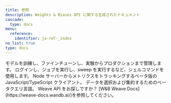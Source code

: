 ```yaml
---
title: 参照
description: Weights & Biases API に関する生成されたドキュメント
cascade:
  type: docs
menu:
  reference:
    identifier: ja-ref-_index
no_list: true
type: docs
---
```


<CardGroup cols={2}>
<Card title="Python ライブラリ" href="/ja/models/ref/python/">
モデルを訓練し、ファインチューンし、実験からプロダクションまで管理します。
</Card>
<Card title="コマンドラインインターフェース" href="/ja/models/ref/query-panel/">
ログインし、ジョブを実行し、sweep を実行するなど、シェルコマンドを使用します。
</Card>
</CardGroup>

<CardGroup cols={2}>
<Card title="Javascript ライブラリ" href="/ja/models/ref/js/">
Node サーバーからメトリクスをトラッキングするベータ版の JavaScript/TypeScript クライアント。
</Card>
<Card title="クエリパネル" href="/ja/models/ref/query-panel/">
データを選択および集約するためのベータクエリ言語。
</Card>
</CardGroup>

<Note>
Weave API をお探しですか？ [W&B Weave Docs](https://weave-docs.wandb.ai/)を参照してください。
</Note>